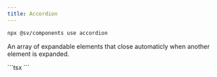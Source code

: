 ```yaml
---
title: Accordion
---
```



```bash
npx @sv/components use accordion
```

An array of expandable elements that close automaticly when another element is expanded.

<Example title="Example">
  <div slot="preview">
    <Accordion items={[
      {
        title: "Item 1",
        content: "Lorem ipsum dolor sit amet, consetetur sadipscing elitr, sed diam nonumy eirmod tempor invidunt ut labore et dolore magna aliquyam erat, sed diam voluptua. At vero eos et accusam et justo duo dolores et ea rebum. Stet clita kasd gubergren, no sea takimata sanctus est Lorem ipsum dolor sit amet. "
      },
      {
        title: "Item 1",
        content: "Lorem ipsum dolor sit amet, consetetur sadipscing elitr, sed diam nonumy eirmod tempor invidunt ut labore et dolore magna aliquyam erat, sed diam voluptua. At vero eos et accusam et justo duo dolores et ea rebum. Stet clita kasd gubergren, no sea takimata sanctus est Lorem ipsum dolor sit amet. "
      },
    ]} />
  </div>
  <div slot="code">
    ```tsx
      <Accordion items={[
        {
          title: "Item 1",
          content: "Lorem ipsum dolor sit amet, consetetur sadipscing elitr, sed diam nonumy eirmod tempor invidunt ut labore et dolore magna aliquyam erat, sed diam voluptua. At vero eos et accusam et justo duo dolores et ea rebum. Stet clita kasd gubergren, no sea takimata sanctus est Lorem ipsum dolor sit amet. "
        },
        {
          title: "Item 1",
          content: "Lorem ipsum dolor sit amet, consetetur sadipscing elitr, sed diam nonumy eirmod tempor invidunt ut labore et dolore magna aliquyam erat, sed diam voluptua. At vero eos et accusam et justo duo dolores et ea rebum. Stet clita kasd gubergren, no sea takimata sanctus est Lorem ipsum dolor sit amet. "
        },
      ]} />
    ```
  </div>
</Example>
